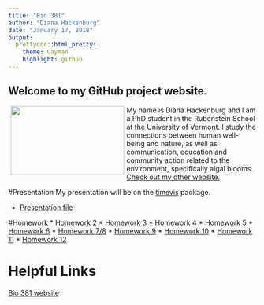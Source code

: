 ```yaml
---
title: "Bio 381"
author: "Diana Hackenburg"
date: "January 17, 2018"
output: 
  prettydoc::html_pretty:
    theme: Cayman
    highlight: github
---
```

## Welcome to my GitHub project website.

<img src="Diana_pinecone.jpg" align="left" hspace="5"  width="230" height="140" />
My name is Diana Hackenburg and I am a PhD student in the Rubenstein School at the University of Vermont. I study the connections between human well-being and nature, as well as communication, education and community action related to the environment, specifically algal blooms.
[Check out my other website.](https://dianahackenburg.wordpress.com)


#Presentation
My presentation will be on the [timevis](https://github.com/daattali/timevis) package.

* [Presentation file](example_timevis.html)



#Homework
* [Homework 2](Homework2_Flowchart.html)
* [Homework 3](Homework3a.pdf)
* [Homework 4](homework4.html)
* [Homework 5](Homework5.html)
* [Homework 6](Homework6.html)
* [Homework 7/8](Homework7b.html)
* [Homework 9](Homework9.html)
* [Homework 10](Homework10.html)
* [Homework 11](Homework11.html)
* [Homework 12](Homework12.html)



# Helpful Links

[Bio 381 website](https://gotellilab.github.io/Bio381)